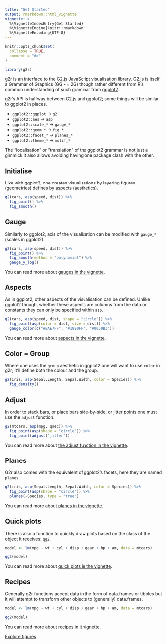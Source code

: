 ```yaml
---
title: "Get Started"
output: rmarkdown::html_vignette
vignette: >
  %\VignetteIndexEntry{Get Started}
  %\VignetteEngine{knitr::rmarkdown}
  %\VignetteEncoding{UTF-8}
---
```


```r
knitr::opts_chunk$set(
  collapse = TRUE,
  comment = "#>"
)

library(g2r)
```

g2r is an interface to the [G2.js](https://g2.antv.vision/en) JavaScript visualisation library. G2.js is itself a Grammar of Graphics (GG ~= 2G) though rather different from R's common understanding of such grammar from [ggplot2](https://ggplot2.tidyverse.org/).

g2r's API is halfway between G2.js and ggplot2; some things will be similar to ggplot2 in places.

- `ggplot2::ggplot` -> `g2`
- `ggplot2::aes` -> `asp`
- `ggplot2::scale_*` -> `gauge_*`
- `ggplot2::geom_*` -> `fig_*`
- `ggplot2::facet_*` -> `planes_*`
- `ggplot2::theme_*` -> `motif_*`

The "localisation" or "translation" of the ggplot2 grammar is not just a gimmick it also allows avoiding having one package clash with the other.

## Initialise

Like with ggplot2, one creates visualisations by layering figures (geometries) defines by aspects (aesthetics).

```r
g2(cars, asp(speed, dist)) %>% 
  fig_point() %>% 
  fig_smooth()
```

## Gauge

Similarly to ggplot2, axis of the visualisation can be modified with `gauge_*` (scales in ggplot2).

```r
g2(cars, asp(speed, dist)) %>% 
  fig_point() %>% 
  fig_smooth(method = "polynomial") %>% 
  gauge_y_log()
```

You can read more about [gauges in the vignette](gauges.html).

## Aspects

As in ggplot2, other aspects of the visualisation can be defined. Unlike ggplot2 though, whether these aspects are columns from the data or constants they can only be specified within `asp`.

```r
g2(cars, asp(speed, dist, shape = "circle")) %>% 
  fig_point(asp(color = dist, size = dist)) %>% 
  gauge_color(c("#BAE7FF", "#1890FF", "#0050B3"))
```

You can read more about [aspects in the vignette](aspects.html).

## Color = Group

Where one uses the `group` aesthetic in ggplot2 one will want to use `color` in g2r; it'll define both the colour and the group.

```r
g2(iris, asp(Sepal.Length, Sepal.Width, color = Species)) %>% 
  fig_density()
```

## Adjust

In order to stack bars, or place bars side-by-side, or jitter points one must use the `adjust` function.

```r
g2(mtcars, asp(mpg, qsec)) %>% 
  fig_point(asp(shape = "circle")) %>% 
  fig_point(adjust("jitter"))
```

You can read more about [the adjust function in the vignette](adjust.html).

## Planes

G2r also comes with the equivalent of ggplot2's facets, here they are named `planes`.

```r
g2(iris, asp(Sepal.Length, Sepal.Width, color = Species)) %>% 
  fig_point(asp(shape = "circle")) %>% 
  planes(~Species, type = "tree")
```

You can read more about [planes in the vignette](planes.html).

## Quick plots

There is also a function to quickly draw plots based on the class of the object it receives: `qg2`.

```r
model <- lm(mpg ~ wt + cyl + disp + gear + hp + am, data = mtcars)

qg2(model)
```

You can read more about [quick plots in the vignette](quick.html).

## Recipes

Generally g2r functions accept data in the form of data.frames or tibbles but it will attempt to transform other objects to (generally) data.frames. 

```r
model <- lm(mpg ~ wt + cyl + disp + gear + hp + am, data = mtcars)

qg2(model)
```

You can read more about [recipes in it vignette](recipes.html).

<a class="btn btn-default" href="figures.html">Explore figures</a>
